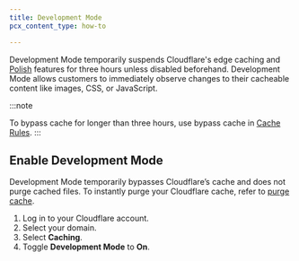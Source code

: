 ```yaml
---
title: Development Mode
pcx_content_type: how-to

---
```


Development Mode temporarily suspends Cloudflare's edge caching and [Polish](/images/polish/) features for three hours unless disabled beforehand. Development Mode allows customers to immediately observe changes to their cacheable content like images, CSS, or JavaScript.

:::note

To bypass cache for longer than three hours, use bypass cache in [Cache Rules](/cache/how-to/cache-rules/settings/#bypass-cache). 
:::

## Enable Development Mode

Development Mode temporarily bypasses Cloudflare’s cache and does not purge cached files. To instantly purge your Cloudflare cache, refer to [purge cache](/cache/how-to/purge-cache/).

1. Log in to your Cloudflare account.
2. Select your domain.
3. Select **Caching**.
4. Toggle **Development Mode** to **On**.

